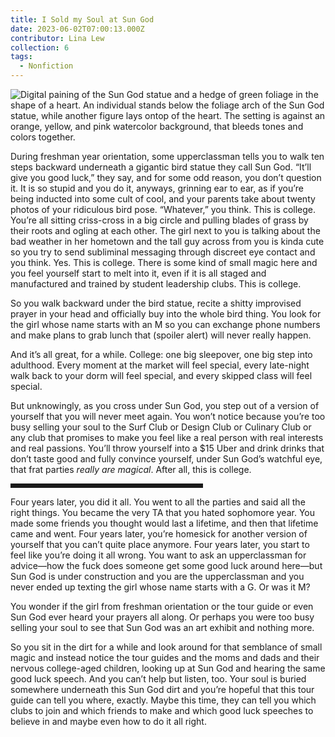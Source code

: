 ```yaml
---
title: I Sold my Soul at Sun God
date: 2023-06-02T07:00:13.000Z
contributor: Lina Lew
collection: 6
tags:
  - Nonfiction
---
```


<div class="center">
  <img src="/images/6/i-sold-my-soul-katie-gasper.jpg" alt="Digital paining of the Sun God statue and a hedge of green foliage in the shape of a heart. An individual stands below the foliage arch of the Sun God statue, while another figure lays ontop of the heart. The setting is against an orange, yellow, and pink watercolor background, that bleeds tones and colors together." class="w650" />
</div>

During freshman year orientation, some upperclassman tells you to walk ten steps backward underneath a gigantic bird statue they call Sun God. “It’ll give you good luck,” they say, and for some odd reason, you don’t question it. It is so stupid and you do it, anyways, grinning ear to ear, as if you’re being inducted into some cult of cool, and your parents take about twenty photos of your ridiculous bird pose. “Whatever,” you think. This is college. You’re all sitting criss-cross in a big circle and pulling blades of grass by their roots and ogling at each other. The girl next to you is talking about the bad weather in her hometown and the tall guy across from you is kinda cute so you try to send subliminal messaging through discreet eye contact and you think. Yes. This is college. There is some kind of small magic here and you feel yourself start to melt into it, even if it is all staged and manufactured and trained by student leadership clubs. This is college. 

So you walk backward under the bird statue, recite a shitty improvised prayer in your head and officially buy into the whole bird thing. You look for the girl whose name starts with an M so you can exchange phone numbers and make plans to grab lunch that (spoiler alert) will never really happen. 

And it’s all great, for a while. College: one big sleepover, one big step into adulthood. Every moment at the market will feel special, every late-night walk back to your dorm will feel special, and every skipped class will feel special. 

But unknowingly, as you cross under Sun God, you step out of a version of yourself that you will never meet again. You won’t notice because you’re too busy selling your soul to the Surf Club or Design Club or Culinary Club or any club that promises to make you feel like a real person with real interests and real passions. You’ll throw yourself into a $15 Uber and drink drinks that don’t taste good and fully convince yourself, under Sun God’s watchful eye, that frat parties *really are magical*. After all, this is college. 

<hr style="width: 60%; border-style: solid;" />

Four years later, you did it all. You went to all the parties and said all the right things. You became the very TA that you hated sophomore year. You made some friends you thought would last a lifetime, and then that lifetime came and went. Four years later, you’re homesick for another version of yourself that you can’t quite place anymore. Four years later, you start to feel like you’re doing it all wrong. You want to ask an upperclassman for advice—how the fuck does someone get some good luck around here—but Sun God is under construction and you are the upperclassman and you never ended up texting the girl whose name starts with a G. Or was it M? 

You wonder if the girl from freshman orientation or the tour guide or even Sun God ever heard your prayers all along. Or perhaps you were too busy selling your soul to see that Sun God was an art exhibit and nothing more. 

So you sit in the dirt for a while and look around for that semblance of small magic and instead notice the tour guides and the moms and dads and their nervous college-aged children, looking up at Sun God and hearing the same good luck speech. And you can’t help but listen, too. Your soul is buried somewhere underneath this Sun God dirt and you’re hopeful that this tour guide can tell you where, exactly. Maybe this time, they can tell you which clubs to join and which friends to make and which good luck speeches to believe in and maybe even how to do it all right. 
